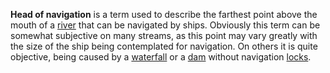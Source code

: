 '''Head of navigation''' is a term used to describe the farthest point above the mouth of a [[river]] that can be navigated by ships.  Obviously this term can be somewhat subjective on many streams, as this point may vary greatly with the size of the ship being contemplated for navigation.  On others it is quite objective, being caused by a [[waterfall]] or a [[dam]] without navigation [[Canal lock|locks]].

{{stub}}
